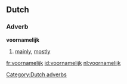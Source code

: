 ==Dutch==

===Adverb===
'''voornamelijk'''
# [[mainly]], [[mostly]]

[[Category:Dutch adverbs]]

[[fr:voornamelijk]]
[[id:voornamelijk]]
[[nl:voornamelijk]]